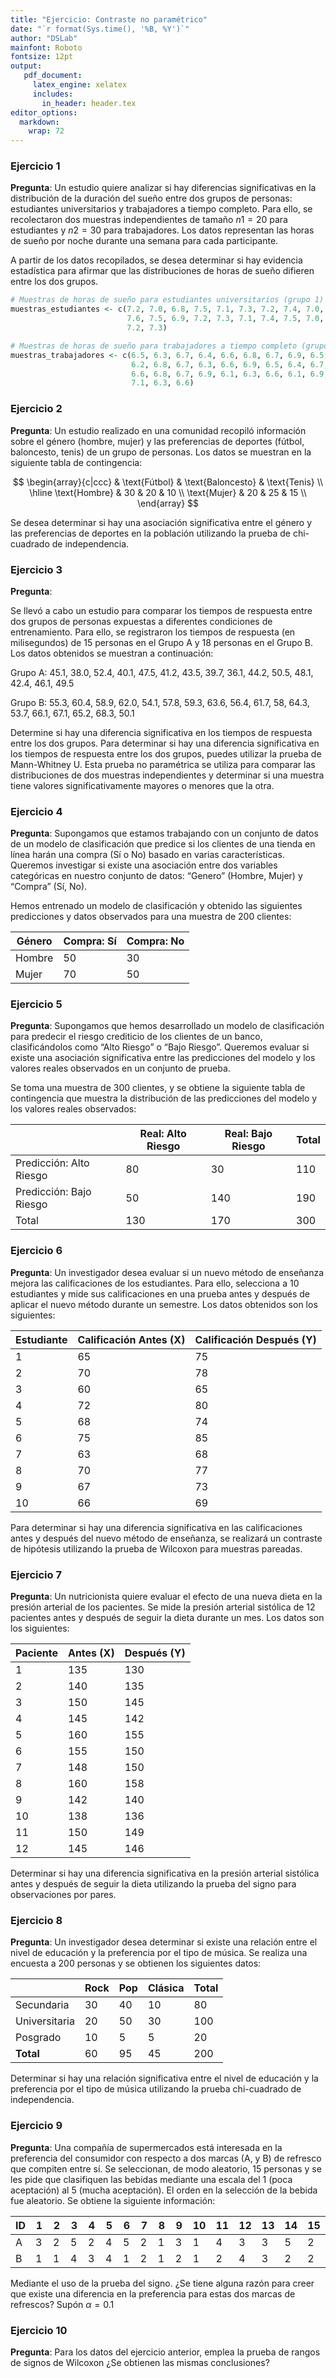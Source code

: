 ```yaml
---
title: "Ejercicio: Contraste no paramétrico"
date: "`r format(Sys.time(), '%B, %Y')`"
author: "DSLab"
mainfont: Roboto
fontsize: 12pt
output:
   pdf_document:
     latex_engine: xelatex
     includes:
       in_header: header.tex    
editor_options: 
  markdown: 
    wrap: 72
---
```


### Ejercicio 1

**Pregunta**: Un estudio quiere analizar si hay diferencias
significativas en la distribución de la duración del sueño entre dos
grupos de personas: estudiantes universitarios y trabajadores a tiempo
completo. Para ello, se recolectaron dos muestras independientes de
tamaño $n1=20$ para estudiantes y $n2=30$ para trabajadores. Los datos
representan las horas de sueño por noche durante una semana para cada
participante.

A partir de los datos recopilados, se desea determinar si hay evidencia
estadística para afirmar que las distribuciones de horas de sueño
difieren entre los dos grupos.

```r
# Muestras de horas de sueño para estudiantes universitarios (grupo 1)
muestras_estudiantes <- c(7.2, 7.0, 6.8, 7.5, 7.1, 7.3, 7.2, 7.4, 7.0, 
                          7.6, 7.5, 6.9, 7.2, 7.3, 7.1, 7.4, 7.5, 7.0, 
                          7.2, 7.3)

# Muestras de horas de sueño para trabajadores a tiempo completo (grupo 2)
muestras_trabajadores <- c(6.5, 6.3, 6.7, 6.4, 6.6, 6.8, 6.7, 6.9, 6.5, 
                           6.2, 6.8, 6.7, 6.3, 6.6, 6.9, 6.5, 6.4, 6.7, 
                           6.6, 6.8, 6.7, 6.9, 6.1, 6.3, 6.6, 6.1, 6.9, 
                           7.1, 6.3, 6.6)
```

### Ejercicio 2

**Pregunta**: Un estudio realizado en una comunidad recopiló información
sobre el género (hombre, mujer) y las preferencias de deportes (fútbol,
baloncesto, tenis) de un grupo de personas. Los datos se muestran en la
siguiente tabla de contingencia:

$$
\begin{array}{c|ccc}
 & \text{Fútbol} & \text{Baloncesto} & \text{Tenis} \\
\hline
\text{Hombre} & 30 & 20 & 10 \\
\text{Mujer} & 20 & 25 & 15 \\
\end{array}
$$

Se desea determinar si hay una asociación significativa entre el género
y las preferencias de deportes en la población utilizando la prueba de
chi-cuadrado de independencia.

### Ejercicio 3

**Pregunta**:

Se llevó a cabo un estudio para comparar los tiempos de respuesta entre
dos grupos de personas expuestas a diferentes condiciones de
entrenamiento. Para ello, se registraron los tiempos de respuesta (en
milisegundos) de 15 personas en el Grupo A y 18 personas en el Grupo B.
Los datos obtenidos se muestran a continuación:

Grupo A: 45.1, 38.0, 52.4, 40.1, 47.5, 41.2, 43.5, 39.7, 36.1, 44.2,
50.5, 48.1, 42.4, 46.1, 49.5

Grupo B: 55.3, 60.4, 58.9, 62.0, 54.1, 57.8, 59.3, 63.6, 56.4, 61.7, 58,
64.3, 53.7, 66.1, 67.1, 65.2, 68.3, 50.1

Determine si hay una diferencia significativa en los tiempos de
respuesta entre los dos grupos. Para determinar si hay una diferencia
significativa en los tiempos de respuesta entre los dos grupos, puedes
utilizar la prueba de Mann-Whitney U. Esta prueba no paramétrica se
utiliza para comparar las distribuciones de dos muestras independientes
y determinar si una muestra tiene valores significativamente mayores o
menores que la otra.

### Ejercicio 4

**Pregunta**: Supongamos que estamos trabajando con un conjunto de datos
de un modelo de clasificación que predice si los clientes de una tienda
en línea harán una compra (Sí o No) basado en varias características.
Queremos investigar si existe una asociación entre dos variables
categóricas en nuestro conjunto de datos: "Genero" (Hombre, Mujer) y
"Compra" (Sí, No).

Hemos entrenado un modelo de clasificación y obtenido las siguientes
predicciones y datos observados para una muestra de 200 clientes:

| Género | Compra: Sí | Compra: No |
|--------|------------|------------|
| Hombre | 50         | 30         |
| Mujer  | 70         | 50         |

### Ejercicio 5

**Pregunta**: Supongamos que hemos desarrollado un modelo de
clasificación para predecir el riesgo crediticio de los clientes de un
banco, clasificándolos como "Alto Riesgo" o "Bajo Riesgo". Queremos
evaluar si existe una asociación significativa entre las predicciones
del modelo y los valores reales observados en un conjunto de prueba.

Se toma una muestra de 300 clientes, y se obtiene la siguiente tabla de
contingencia que muestra la distribución de las predicciones del modelo
y los valores reales observados:

|                         | Real: Alto Riesgo | Real: Bajo Riesgo | Total |
|-------------------------|-------------------|-------------------|-------|
| Predicción: Alto Riesgo | 80                | 30                | 110   |
| Predicción: Bajo Riesgo | 50                | 140               | 190   |
| Total                   | 130               | 170               | 300   |

### Ejercicio 6

**Pregunta**: Un investigador desea evaluar si un nuevo método de
enseñanza mejora las calificaciones de los estudiantes. Para ello,
selecciona a 10 estudiantes y mide sus calificaciones en una prueba
antes y después de aplicar el nuevo método durante un semestre. Los
datos obtenidos son los siguientes:

| Estudiante | Calificación Antes (X) | Calificación Después (Y) |
|------------|------------------------|--------------------------|
| 1          | 65                     | 75                       |
| 2          | 70                     | 78                       |
| 3          | 60                     | 65                       |
| 4          | 72                     | 80                       |
| 5          | 68                     | 74                       |
| 6          | 75                     | 85                       |
| 7          | 63                     | 68                       |
| 8          | 70                     | 77                       |
| 9          | 67                     | 73                       |
| 10         | 66                     | 69                       |

Para determinar si hay una diferencia significativa en las
calificaciones antes y después del nuevo método de enseñanza, se
realizará un contraste de hipótesis utilizando la prueba de Wilcoxon
para muestras pareadas.

### Ejercicio 7

**Pregunta**: Un nutricionista quiere evaluar el efecto de una nueva
dieta en la presión arterial de los pacientes. Se mide la presión
arterial sistólica de 12 pacientes antes y después de seguir la dieta
durante un mes. Los datos son los siguientes:

| Paciente | Antes (X) | Después (Y) |
|----------|-----------|-------------|
| 1        | 135       | 130         |
| 2        | 140       | 135         |
| 3        | 150       | 145         |
| 4        | 145       | 142         |
| 5        | 160       | 155         |
| 6        | 155       | 150         |
| 7        | 148       | 150         |
| 8        | 160       | 158         |
| 9        | 142       | 140         |
| 10       | 138       | 136         |
| 11       | 150       | 149         |
| 12       | 145       | 146         |

Determinar si hay una diferencia significativa en la presión arterial
sistólica antes y después de seguir la dieta utilizando la prueba del
signo para observaciones por pares.

### Ejercicio 8

**Pregunta**: Un investigador desea determinar si existe una relación
entre el nivel de educación y la preferencia por el tipo de música. Se
realiza una encuesta a 200 personas y se obtienen los siguientes datos:

|               | Rock | Pop | Clásica | Total |
|---------------|------|-----|---------|-------|
| Secundaria    | 30   | 40  | 10      | 80    |
| Universitaria | 20   | 50  | 30      | 100   |
| Posgrado      | 10   | 5   | 5       | 20    |
| **Total**     | 60   | 95  | 45      | 200   |

Determinar si hay una relación significativa entre el nivel de educación
y la preferencia por el tipo de música utilizando la prueba chi-cuadrado
de independencia.

### Ejercicio 9

**Pregunta**: Una compañía de supermercados está interesada en la
preferencia del consumidor con respecto a dos marcas (A, y B) de
refresco que compiten entre sí. Se seleccionan, de modo aleatorio, $15$
personas y se les pide que clasifiquen las bebidas mediante una escala
del 1 (poca aceptación) al 5 (mucha aceptación). El orden en la
selección de la bebida fue aleatorio. Se obtiene la siguiente
información:

| ID  | 1   | 2   | 3   | 4   | 5   | 6   | 7   | 8   | 9   | 10  | 11  | 12  | 13  | 14  | 15  |
|-----|-----|-----|-----|-----|-----|-----|-----|-----|-----|-----|-----|-----|-----|-----|-----|
| A   | 3   | 2   | 5   | 2   | 4   | 5   | 2   | 1   | 3   | 1   | 4   | 3   | 3   | 5   | 2   |
| B   | 1   | 1   | 4   | 3   | 4   | 1   | 2   | 1   | 2   | 1   | 2   | 4   | 3   | 2   | 2   |

Mediante el uso de la prueba del signo. ¿Se tiene alguna razón para
creer que existe una diferencia en la preferencia para estas dos marcas
de refrescos? Supón $\alpha=0.1$

### Ejercicio 10

**Pregunta**: Para los datos del ejercicio anterior, emplea la prueba de rangos de signos de Wilcoxon ¿Se obtienen las mismas conclusiones?



